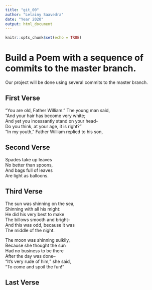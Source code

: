 ```yaml
---
title: "git_00"
author: "Lelainy Saavedra"
date: "Year 2020"
output: html_document
---
```


```r
knitr::opts_chunk$set(echo = TRUE)
```
# Build a Poem with a sequence of commits to the master branch.
Our project will be done using several commits to the master branch.
<!-- Do not modify or change any text in "!--" bracketed areas such as this --- these are instructions to
you, if you change any of this the git program will notice it and compromise your git merging strategy !-->

## First Verse 
<!--Put the first five lines of a poem by Lewis Carrol in this section!-->

"You are old, Father William." The young man said,  
"And your hair has become very white;    
And yet you incessantly stand on your head-  
Do you think, at your age, it is right?"  
"In my youth," Father William replied to his son,  

## Second Verse
<!--Put the first five lines of a poem by Robert Frost here!-->
Spades take up leaves  
No better than spoons,  
And bags full of leaves  
Are light as balloons.  



## Third Verse
<!--Put the first two verses of The Walrus and the Carpenter here!-->
The sun was shinning on the sea,  
Shinning with all his might:  
He did his very best to make  
The billows smooth and bright--  
And this was odd, because it was  
The middle of the night.  

The moon was shinning sulkily,  
Because she thought the sun  
Had no business to be there  
After the day was done--  
"It's very rude of him," she said,  
"To come and spoil the fun!"  




## Last Verse
<!--Put a short poem of your choice 8-20 lines,here!-->
